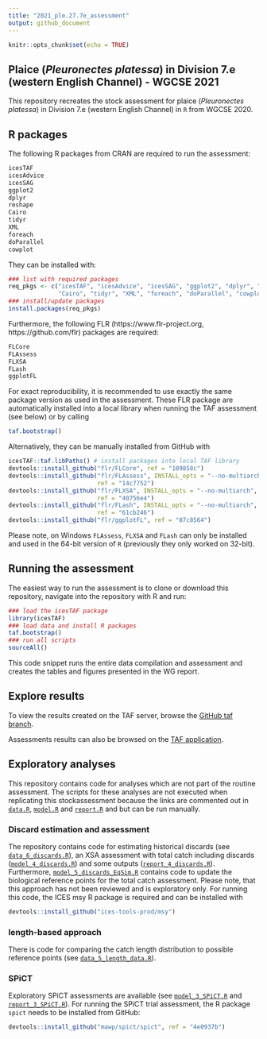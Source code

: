 ```yaml
---
title: "2021_ple.27.7e_assessment"
output: github_document
---
```


```r
knitr::opts_chunk$set(echo = TRUE)
```

## Plaice (_Pleuronectes platessa_) in Division 7.e (western English Channel) - WGCSE 2021

This repository recreates the stock assessment for plaice (_Pleuronectes platessa_) in Division 7.e (western English Channel) in `R` from WGCSE 2020.

## R packages 

The following R packages from CRAN are required to run the assessment:

```r
icesTAF
icesAdvice
icesSAG
ggplot2
dplyr
reshape
Cairo
tidyr
XML
foreach
doParallel
cowplot
```

They can be installed with:
```r
### list with required packages
req_pkgs <- c("icesTAF", "icesAdvice", "icesSAG", "ggplot2", "dplyr", "reshape", 
              "Cairo", "tidyr", "XML", "foreach", "doParallel", "cowplot")
### install/update packages
install.packages(req_pkgs)
```

Furthermore, the following FLR (https://www.flr-project.org, https://github.com/flr) packages are required:
```r
FLCore
FLAssess
FLXSA
FLash
ggplotFL
```
For exact reproducibility, it is recommended to use exactly the same package version as used in the assessment. These FLR package are automatically installed into a local library when running the TAF assessment (see below) or by calling
``` r
taf.bootstrap()
```
Alternatively, they can be manually installed from GitHub with
``` r
icesTAF::taf.libPaths() # install packages into local TAF library
devtools::install_github("flr/FLCore", ref = "109858c")
devtools::install_github("flr/FLAssess", INSTALL_opts = "--no-multiarch",
                         ref = "14c7752")
devtools::install_github("flr/FLXSA", INSTALL_opts = "--no-multiarch",
                         ref = "40756e4")
devtools::install_github("flr/FLash", INSTALL_opts = "--no-multiarch",
                         ref = "61cb246")
devtools::install_github("flr/ggplotFL", ref = "07c8564")
```
Please note, on Windows `FLAssess`, `FLXSA` and `FLash` can only be installed and used in the 64-bit version of `R` (previously they only worked on 32-bit).

## Running the assessment

The easiest way to run the assessment is to clone or download this repository, navigate into the repository with R and run:
```r
### load the icesTAF package
library(icesTAF)
### load data and install R packages
taf.bootstrap()
### run all scripts
sourceAll()
```

This code snippet runs the entire data compilation and assessment and creates the tables and figures presented in the WG report.

## Explore results

To view the results created on the TAF server, browse the [GitHub taf branch](https://github.com/ices-taf/2021_ple.27.7e_assessment/tree/taf).

Assessments results can also be browsed on the [TAF application](https://taf.ices.dk/app/stock#!/2021/ple.27.7e).


## Exploratory analyses

This repository contains code for analyses which are not part of the routine assessment. The scripts for these analyses are not executed when replicating this stockassessment because the links are commented out in [`data.R`](data.R), [`model.R`](model.R) and [`report.R`](report.R) and but can be run manually.

### Discard estimation and assessment

The repository contains code for estimating historical discards (see [`data_6_discards.R`](data_6_discards.R)), an XSA assessment with total catch including discards ([`model_4_discards.R`](model_4_discards.R)) and some outputs ([`report_4_discards.R`](report_4_discards.R)).
Furthermore, [`model_5_discards_EqSim.R`](model_5_discards_EqSim.R) contains code to update the biological reference points for the total catch assessment. Please note, that this approach has not been reviewed and is exploratory only. For running this code, the ICES msy R package is required and can be installed with 
```r
devtools::install_github("ices-tools-prod/msy")
```

### length-based approach

There is code for comparing the catch length distribution to possible reference points (see [`data_5_length_data.R`](data_5_length_data.R)).

### SPiCT
Exploratory SPiCT assessments are available (see [`model_3_SPiCT.R`](model_3_SPiCT.R) and [`report_3_SPiCT.R`](report_3_SPiCT.R)). 
For running the SPiCT trial assessment, the R package `spict` needs to be installed from GitHub:
```r
devtools::install_github("mawp/spict/spict", ref = "4e0937b")
```

